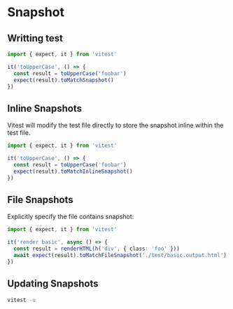 # Snapshot

## Writting test

```ts
import { expect, it } from 'vitest'

it('toUpperCase', () => {
  const result = toUpperCase('foobar')
  expect(result).toMatchSnapshot()
})
```


## Inline Snapshots

Vitest will modify the test file directly to store the snapshot inline within the test file.

```ts
import { expect, it } from 'vitest'

it('toUpperCase', () => {
  const result = toUpperCase('foobar')
  expect(result).toMatchInlineSnapshot()
})
```


## File Snapshots

Explicitly specify the file contains snapshot:

```ts
import { expect, it } from 'vitest'

it('render basic', async () => {
  const result = renderHTML(h('div', { class: 'foo' }))
  await expect(result).toMatchFileSnapshot('./test/basic.output.html')
})
```


## Updating Snapshots

```sh
vitest -u
```
